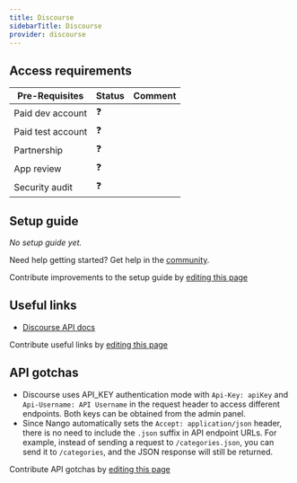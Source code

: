 ```yaml
---
title: Discourse
sidebarTitle: Discourse
provider: discourse
---
```




<Overview />
<PreBuiltTooling provider={providers[pageMetadata.provider]} />
<PreBuiltUseCases />

## Access requirements
| Pre-Requisites | Status | Comment|
| - | - | - |
| Paid dev account | ❓ |  |
| Paid test account | ❓ |  |
| Partnership | ❓ | |
| App review | ❓ |  |
| Security audit | ❓ | |


## Setup guide

_No setup guide yet._

<Tip>Need help getting started? Get help in the [community](https://nango.dev/slack).</Tip>

<Note>Contribute improvements to the setup guide by [editing this page](https://github.com/nangohq/nango/tree/master/docs-v2/integrations/all/discourse.mdx)</Note>


## Useful links

-   [Discourse API docs](https://docs.discourse.org)

<Note>Contribute useful links by [editing this page](https://github.com/nangohq/nango/tree/master/docs-v2/integrations/all/discourse.mdx)</Note>

## API gotchas

- Discourse uses API_KEY authentication mode with `Api-Key: apiKey` and `Api-Username: API Username` in the request header to access different endpoints. Both keys can be obtained from the admin panel.
- Since Nango automatically sets the `Accept: application/json` header, there is no need to include the `.json` suffix in API endpoint URLs. For example, instead of sending a request to `/categories.json`, you can send it to `/categories`, and the JSON response will still be returned.

<Note>Contribute API gotchas by [editing this page](https://github.com/nangohq/nango/tree/master/docs-v2/integrations/all/discourse.mdx)</Note>